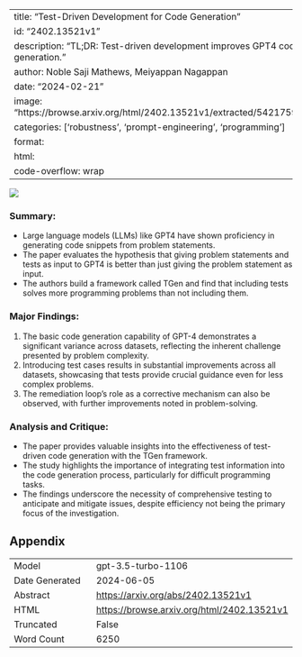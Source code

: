 
---
title: "Test-Driven Development for Code Generation"
id: "2402.13521v1"
description: "TL;DR: Test-driven development improves GPT4 code generation."
author: Noble Saji Mathews, Meiyappan Nagappan
date: "2024-02-21"
image: "https://browse.arxiv.org/html/2402.13521v1/extracted/5421759/min.png"
categories: ['robustness', 'prompt-engineering', 'programming']
format:
  html:
    code-overflow: wrap
---

![](https://browse.arxiv.org/html/2402.13521v1/extracted/5421759/min.png)

### **Summary:**
- Large language models (LLMs) like GPT4 have shown proficiency in generating code snippets from problem statements.
- The paper evaluates the hypothesis that giving problem statements and tests as input to GPT4 is better than just giving the problem statement as input.
- The authors build a framework called TGen and find that including tests solves more programming problems than not including them.

### **Major Findings:**
1. The basic code generation capability of GPT-4 demonstrates a significant variance across datasets, reflecting the inherent challenge presented by problem complexity.
2. Introducing test cases results in substantial improvements across all datasets, showcasing that tests provide crucial guidance even for less complex problems.
3. The remediation loop’s role as a corrective mechanism can also be observed, with further improvements noted in problem-solving.

### **Analysis and Critique:**
- The paper provides valuable insights into the effectiveness of test-driven code generation with the TGen framework.
- The study highlights the importance of integrating test information into the code generation process, particularly for difficult programming tasks.
- The findings underscore the necessity of comprehensive testing to anticipate and mitigate issues, despite efficiency not being the primary focus of the investigation.

## Appendix

|          |          |
|----------|----------|
| Model     | gpt-3.5-turbo-1106       |
| Date Generated     | 2024-06-05       |
| Abstract | [https://arxiv.org/abs/2402.13521v1](https://arxiv.org/abs/2402.13521v1)        |
| HTML     | [https://browse.arxiv.org/html/2402.13521v1](https://browse.arxiv.org/html/2402.13521v1)       |
| Truncated       | False       |
| Word Count       | 6250       |